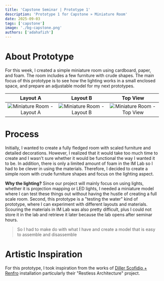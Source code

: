 ```yaml
---
title: 'Capstone Seminar | Prototype 1'
description: 'Prototype 1 for Capstone » Miniature Room'
date: 2025-09-03
tags: ['capstone']
image: './bg-capstone.png'
authors: ['adahafizh']
---
```


# About Prototype

For this week, I created a simple miniature room using cardboard, paper, and foam. The room includes a few furniture with crude shapes. The main focus of this prototype is to see how the lighting works in a small enclosed space, and prepare an adjustable model for my next prototypes. 

| Layout A | Layout B | Top View |
|:--------:|:--------:|:--------:|
| ![Miniature Room - Layout A](./img/miniature-room-layout-a.jpeg) | ![Miniature Room - Layout B](./img/miniature-room-layout-b.jpeg) | ![Miniature Room - Top View](./img/miniature-room-topside.jpeg) |

# Process

Initially, I wanted to create a fully fledged room with scaled furniture and detailed decorations. However, I realized that it would take too much time to create and I wasn't sure whether it would be functional the way I wanted it to be. In addition, there is only a limited amount of foam in the IM Lab so I had to be clever in using the materials. Therefore, I decided to create a simple room with crude furniture shapes and focus on the lighting aspect.

**Why the lighting?** Since our project will mainly focus on using lights, whether it is projection mapping or LED lights, I needed a miniature model where I can test these things out without having the hustle of creating a full scale room. Second, this prototype is a "testing the water" kind of prototype, where I can experiment with different layouts and materials. Scouring the materials in IM Lab was also pretty difficult, plus I could not store it in the lab and retrieve it later because the lab opens after seminar hours.

> So I had to make do with what I have and create a model that is easy to assemble and disassemble

# Artistic Inspiration

For this prototype, I took inspiration from the works of [Diller Scofidio + Renfro](https://dsrny.com/project/restless-architecture?index=false&section=projects&tags=installation) installation particularly their "Restless Architecture" project. 